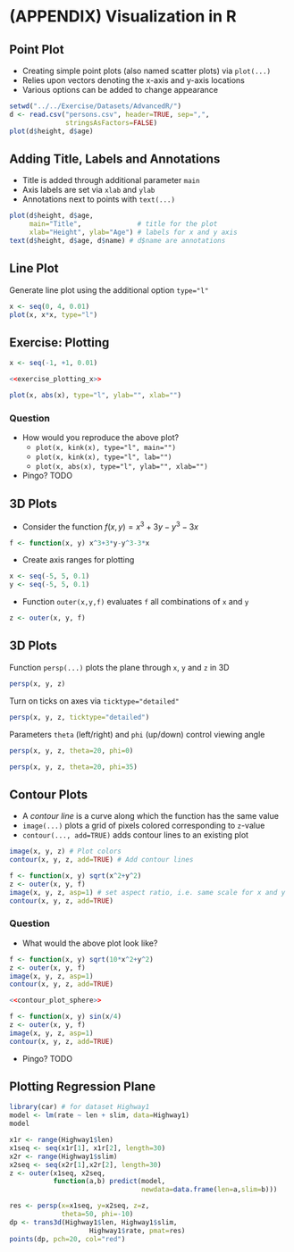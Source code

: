# (APPENDIX) Visualization in R {#visualization}

## Point Plot

- Creating simple point plots (also named scatter plots) via `plot(...)`
- Relies upon vectors denoting the x-axis and y-axis locations
- Various options can be added to change appearance

```r
setwd("../../Exercise/Datasets/AdvancedR/")
d <- read.csv("persons.csv", header=TRUE, sep=",", 
              stringsAsFactors=FALSE)
plot(d$height, d$age)
```

## Adding Title, Labels and Annotations

- Title is added through additional parameter `main`
- Axis labels are set via `xlab` and `ylab`
- Annotations next to points with `text(...)`

```r
plot(d$height, d$age, 
     main="Title",              # title for the plot 
     xlab="Height", ylab="Age") # labels for x and y axis
text(d$height, d$age, d$name) # d$name are annotations
```

## Line Plot

Generate line plot using the additional option `type="l"`

```r
x <- seq(0, 4, 0.01)
plot(x, x*x, type="l")
```

## Exercise: Plotting

```r
x <- seq(-1, +1, 0.01)
```

```r
<<exercise_plotting_x>>
```

```r
plot(x, abs(x), type="l", ylab="", xlab="")
```

### Question
- How would you reproduce the above plot?
    - `plot(x, kink(x), type="l", main="")`
    - `plot(x, kink(x), type="l", lab="")`
    - `plot(x, abs(x), type="l", ylab="", xlab="")`
- Pingo? TODO

## 3D Plots

- Consider the function $f(x,y) = x^3 + 3y - y^3 - 3x$

```r
f <- function(x, y) x^3+3*y-y^3-3*x
```

- Create axis ranges for plotting

```r
x <- seq(-5, 5, 0.1)
y <- seq(-5, 5, 0.1)
```

- Function `outer(x,y,f)` evaluates `f` all combinations of `x` and `y`

```r
z <- outer(x, y, f)
```

## 3D Plots

Function `persp(...)` plots the plane through `x`, `y` and `z` in 3D

```r
persp(x, y, z)
```

Turn on ticks on axes via `ticktype="detailed"`
```r
persp(x, y, z, ticktype="detailed")
```

Parameters `theta` (left/right) and `phi` (up/down) control viewing angle

```r
persp(x, y, z, theta=20, phi=0)
```

```r
persp(x, y, z, theta=20, phi=35)
```

## Contour Plots

- A *contour line* is a curve along which the function has the same value
- `image(...)` plots a grid of pixels colored corresponding to `z`-value
- `contour(..., add=TRUE)` adds contour lines to an existing plot

```r
image(x, y, z) # Plot colors
contour(x, y, z, add=TRUE) # Add contour lines
```

```r
f <- function(x, y) sqrt(x^2+y^2)
z <- outer(x, y, f)
image(x, y, z, asp=1) # set aspect ratio, i.e. same scale for x and y
contour(x, y, z, add=TRUE)
```

### Question

- What would the above plot look like?

```r
f <- function(x, y) sqrt(10*x^2+y^2)
z <- outer(x, y, f)
image(x, y, z, asp=1)
contour(x, y, z, add=TRUE)
```
 
```r
<<contour_plot_sphere>>
```

```r
f <- function(x, y) sin(x/4)
z <- outer(x, y, f)
image(x, y, z, asp=1)
contour(x, y, z, add=TRUE)
```

- Pingo? TODO

## Plotting Regression Plane

```r
library(car) # for dataset Highway1
model <- lm(rate ~ len + slim, data=Highway1)
model

x1r <- range(Highway1$len)
x1seq <- seq(x1r[1], x1r[2], length=30)
x2r <- range(Highway1$slim)
x2seq <- seq(x2r[1],x2r[2], length=30)
z <- outer(x1seq, x2seq, 
           function(a,b) predict(model, 
                                 newdata=data.frame(len=a,slim=b)))
```

```r
res <- persp(x=x1seq, y=x2seq, z=z,
             theta=50, phi=-10)
dp <- trans3d(Highway1$len, Highway1$slim, 
                    Highway1$rate, pmat=res)
points(dp, pch=20, col="red")
```
